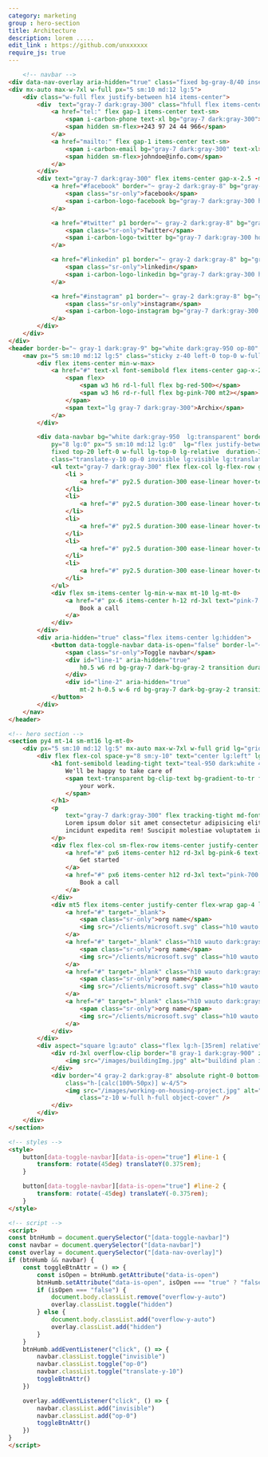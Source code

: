 ```yaml
---
category: marketing
group : hero-section
title: Architecture
description: lorem .....
edit_link : https://github.com/unxxxxxx
require_js: true
---
```



```html
    <!-- navbar -->
<div data-nav-overlay aria-hidden="true" class="fixed bg-gray-8/40 inset-0 z-30 hidden lg-hidden"></div>
<div mx-auto max-w-7xl w-full px="5 sm:10 md:12 lg:5">
    <div class="w-full flex justify-between h14 items-center">
        <div  text="gray-7 dark:gray-300" class="hfull flex items-center gap-x-4">
            <a href="tel:" flex gap-1 items-center text-sm>
                <span i-carbon-phone text-xl bg="gray-7 dark:gray-300"></span>
                <span hidden sm-flex>+243 97 24 44 966</span>
            </a>
            <a href="mailto:" flex gap-1 items-center text-sm>
                <span i-carbon-email bg="gray-7 dark:gray-300" text-xl></span>
                <span hidden sm-flex>johndoe@info.com</span>
            </a>
        </div>
        <div text="gray-7 dark:gray-300" flex items-center gap-x-2.5 -mx-2>
            <a href="#facebook" border="~ gray-2 dark:gray-8" bg="gray-1 dark:gray-9" p1 rd-md>
                <span class="sr-only">facebook</span>
                <span i-carbon-logo-facebook bg="gray-7 dark:gray-300 hover:pink-700" flex text-2xl transition ease-linear></span>
            </a>

            <a href="#twitter" p1 border="~ gray-2 dark:gray-8" bg="gray-1 dark:gray-9" rd-md>
                <span class="sr-only">Twitter</span>
                <span i-carbon-logo-twitter bg="gray-7 dark:gray-300 hover:pink-700" flex text-2xl transition ease-linear></span>
            </a>

            <a href="#linkedin" p1 border="~ gray-2 dark:gray-8" bg="gray-1 dark:gray-9" rd-md>
                <span class="sr-only">linkedin</span>
                <span i-carbon-logo-linkedin bg="gray-7 dark:gray-300 hover:pink-700" flex text-2xl transition ease-linear></span>
            </a>

            <a href="#instagram" p1 border="~ gray-2 dark:gray-8" bg="gray-1 dark:gray-9" rd-md>
                <span class="sr-only">instagram</span>
                <span i-carbon-logo-instagram bg="gray-7 dark:gray-300 hover:pink-700" flex text-2xl transition ease-linear></span>
            </a>
        </div>
    </div>
</div>
<header border-b="~ gray-1 dark:gray-9" bg="white dark:gray-950 op-80" backdrop-filter backdrop-blur-xl>
    <nav px="5 sm:10 md:12 lg:5" class="sticky z-40 left-0 top-0 w-full flex items-center h20  mx-auto max-w-7xl flex gap-x-5 justify-between items-center">
        <div flex items-center min-w-max>
            <a href="#" text-xl font-semibold flex items-center gap-x-2>
                <span flex>
                    <span w3 h6 rd-l-full flex bg-red-500></span>
                    <span w3 h6 rd-r-full flex bg-pink-700 mt2></span>
                </span>
                <span text="lg gray-7 dark:gray-300">Archix</span>
            </a>
        </div>

        <div data-navbar bg="white dark:gray-950  lg:transparent" border-b="~ gray-2 dark:gray-8 lg:none" 
            py="8 lg:0" px="5 sm:10 md:12 lg:0"  lg="flex justify-between"
            fixed top-20 left-0 w-full lg-top-0 lg-relative  duration-300 ease-linear
            class="translate-y-10 op-0 invisible lg:visible lg:translate-y-0 lg:op-100">
            <ul text="gray-7 dark:gray-300" flex flex-col lg-flex-row gap-6 lg-items-center lg-w-full lg-justify-center>
                <li >
                    <a href="#" py2.5 duration-300 ease-linear hover-text-pink-6>Home</a>
                </li>
                <li>
                    <a href="#" py2.5 duration-300 ease-linear hover-text-pink-6>About</a>
                </li>
                <li>
                    <a href="#" py2.5 duration-300 ease-linear hover-text-pink-6>Services</a>
                </li>
                <li>
                    <a href="#" py2.5 duration-300 ease-linear hover-text-pink-6>Work</a>
                </li>
                <li>
                    <a href="#" py2.5 duration-300 ease-linear hover-text-pink-6>Pricing</a>
                </li>
            </ul>
            <div flex sm-items-center lg-min-w-max mt-10 lg-mt-0>
                <a href="#" px-6 items-center h-12 rd-3xl text="pink-7 dark:white" border="~ gray-200 dark:gray-800" bg="gray-1 dark:gray-9" duration-300 ease-linear flex justify-center w-full sm-w-auto>
                    Book a call
                </a>
            </div>
        </div>
        <div aria-hidden="true" class="flex items-center lg:hidden">
            <button data-toggle-navbar data-is-open="false" border-l="~ gray-1 dark:gray-9" class="outline-none bg-transparent pl3 relative py3">
                <span class="sr-only">Toggle navbar</span>
                <div id="line-1" aria-hidden="true"
                    h0.5 w6 rd bg-gray-7 dark-bg-gray-2 transition duration-300>
                </div>
                <div id="line-2" aria-hidden="true"
                    mt-2 h-0.5 w-6 rd bg-gray-7 dark-bg-gray-2 transition duration-300></div>
            </button>
        </div>
    </nav>
</header>

<!-- hero section -->
<section py4 mt-14 sm-mt16 lg-mt-0>
    <div px="5 sm:10 md:12 lg:5" mx-auto max-w-7xl w-full grid lg="grid-cols-2 items-center" gap-10>
        <div flex flex-col space-y="8 sm:y-10" text="center lg:left" lg-items-center max-w-2xl md-max-w-3xl mx-auto>
            <h1 font-semibold leading-tight text="teal-950 dark:white 4xl sm:5xl lg:6xl">
                We'll be happy to take care of 
                <span text-transparent bg-clip-text bg-gradient-to-tr from-pink-7 to-orange-8>
                    your work.
                </span>
            </h1>
            <p
                text="gray-7 dark:gray-300" flex tracking-tight md-font-normal max-w-xl mx-auto lg-max-w-none>
                Lorem ipsum dolor sit amet consectetur adipisicing elit. Exercitationem molestiae soluta ipsa
                incidunt expedita rem! Suscipit molestiae voluptatem iure, eum alias nobis velit quidem
            </p>
            <div flex flex-col sm-flex-row items-center justify-center lg-justify-start gap-4 w-full>
                <a href="#" px6 items-center h12 rd-3xl bg-pink-6 text-white duration-300 ease-linear flex justify-center w="full sm:auto">
                    Get started
                </a>
                <a href="#" px6 items-center h12 rd-3xl text="pink-700 dark:white" border="~ gray-2 dark:gray-8"  bg="gray-1 dark:gray-9" duration-300 ease-linear flex justify-center w="full sm:auto">
                    Book a call
                </a>
            </div>
            <div mt5 flex items-center justify-center flex-wrap gap-4 lg-justify-start w-full>
                <a href="#" target="_blank">
                    <span class="sr-only">org name</span>
                    <img src="/clients/microsoft.svg" class="h10 wauto dark:grayscale" width="300" alt="client name" >
                </a>
                <a href="#" target="_blank" class="h10 wauto dark:grayscale">
                    <span class="sr-only">org name</span>
                    <img src="/clients/microsoft.svg" class="h10 wauto dark:grayscale" width="300" alt="client name">
                </a>
                <a href="#" target="_blank" class="h10 wauto dark:grayscale">
                    <span class="sr-only">org name</span>
                    <img src="/clients/microsoft.svg" class="h10 wauto dark:grayscale" width="300" alt="client name">
                </a>
                <a href="#" target="_blank" class="h10 wauto dark:grayscale">
                    <span class="sr-only">org name</span>
                    <img src="/clients/microsoft.svg" class="h10 wauto dark:grayscale" width="300" alt="client name">
                </a>
            </div>
        </div>
        <div aspect="square lg:auto" class="flex lg:h-[35rem] relative">
            <div rd-3xl overflow-clip border="8 gray-1 dark:gray-900" z-30 class="w-3/5 h-[80%]">
                <img src="/images/buildingImg.jpg" alt="buildind plan image" width="300" w-full h-full object-cover z-30/>
            </div>
            <div border="4 gray-2 dark:gray-8" absolute right-0 bottom-0  rd-3xl overflow-clip  z-10
                class="h-[calc(100%-50px)] w-4/5">
                <img src="/images/working-on-housing-project.jpg" alt="working-on-housing-project" width="300"
                    class="z-10 w-full h-full object-cover" />
            </div>
        </div>
    </div>
</section>

<!-- styles -->
<style> 
    button[data-toggle-navbar][data-is-open="true"] #line-1 {
        transform: rotate(45deg) translateY(0.375rem);
    }

    button[data-toggle-navbar][data-is-open="true"] #line-2 {
        transform: rotate(-45deg) translateY(-0.375rem);
    }
</style>

<!-- script -->
<script>
const btnHumb = document.querySelector("[data-toggle-navbar]")
const navbar = document.querySelector("[data-navbar]")
const overlay = document.querySelector("[data-nav-overlay]")
if (btnHumb && navbar) {
    const toggleBtnAttr = () => {
        const isOpen = btnHumb.getAttribute("data-is-open")
        btnHumb.setAttribute("data-is-open", isOpen === "true" ? "false" : "true")
        if (isOpen === "false") {
            document.body.classList.remove("overflow-y-auto")
            overlay.classList.toggle("hidden")
        } else {
            document.body.classList.add("overflow-y-auto")
            overlay.classList.add("hidden")
        }
    }
    btnHumb.addEventListener("click", () => {
        navbar.classList.toggle("invisible")
        navbar.classList.toggle("op-0")
        navbar.classList.toggle("translate-y-10")
        toggleBtnAttr()
    })

    overlay.addEventListener("click", () => {
        navbar.classList.add("invisible")
        navbar.classList.add("op-0")
        toggleBtnAttr()
    })
}
</script>
```